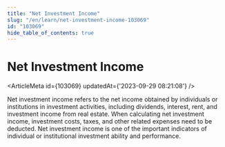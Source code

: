 ```yaml
---
title: "Net Investment Income"
slug: "/en/learn/net-investment-income-103069"
id: "103069"
hide_table_of_contents: true
---
```



# Net Investment Income

<ArticleMeta id={103069} updatedAt={'2023-09-29 08:21:08'} />
<div className='border-solid border-b border-t-0 my-4 border-[var(--ifm-color-gray-300)]' />

Net investment income refers to the net income obtained by individuals or institutions in investment activities, including dividends, interest, rent, and investment income from real estate. When calculating net investment income, investment costs, taxes, and other related expenses need to be deducted. Net investment income is one of the important indicators of individual or institutional investment ability and performance.
